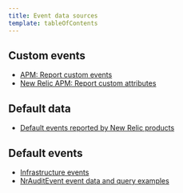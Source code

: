 ```yaml
---
title: Event data sources
template: tableOfContents
---
```


## Custom events

* [APM: Report custom events](/docs/insights/event-data-sources/custom-events/apm-report-custom-events)
* [New Relic APM: Report custom attributes](/docs/insights/event-data-sources/custom-events/new-relic-apm-report-custom-attributes)

## Default data

* [Default events reported by New Relic products](/docs/insights/event-data-sources/default-data/events-reported-new-relic-products)

## Default events

* [Infrastructure events](/docs/insights/event-data-sources/default-events/infrastructure-events)
* [NrAuditEvent event data and query examples](/docs/insights/event-data-sources/default-events/nrauditevent-event-data-query-examples)
